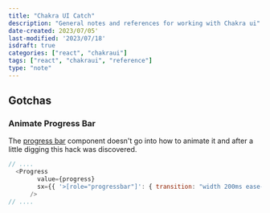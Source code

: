 ```yaml
---
title: "Chakra UI Catch"
description: "General notes and references for working with Chakra ui"
date-created: 2023/07/05'
last-modified: '2023/07/18'
isdraft: true
categories: ["react", "chakraui"]
tags: ["react", "chakraui", "reference"]
type: "note"
---
```


## Gotchas 

### Animate Progress Bar 

The [progress bar](https://chakra-ui.com/docs/components/progress/props) component doesn't go into how to animate it and after a little digging this hack was discovered. 

```js
// ....
  <Progress
        value={progress}
        sx={{ '>[role="progressbar"]': { transition: "width 200ms ease-out" } }}
      />
// ....
```